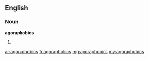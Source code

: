 ==English==

===Noun===
'''agoraphobics'''

# {{plural of|agoraphobic}}

[[ar:agoraphobics]]
[[fr:agoraphobics]]
[[mg:agoraphobics]]
[[my:agoraphobics]]